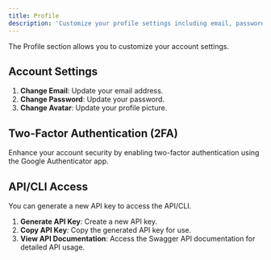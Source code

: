 ```yaml
---
title: Profile
description: 'Customize your profile settings including email, password, and avatar.'
---
```


The Profile section allows you to customize your account settings.

## Account Settings

1. **Change Email**: Update your email address.
2. **Change Password**: Update your password.
3. **Change Avatar**: Update your profile picture.

## Two-Factor Authentication (2FA)

Enhance your account security by enabling two-factor authentication using the Google Authenticator app.

## API/CLI Access

You can generate a new API key to access the API/CLI.

1. **Generate API Key**: Create a new API key.
2. **Copy API Key**: Copy the generated API key for use.
3. **View API Documentation**: Access the Swagger API documentation for detailed API usage.